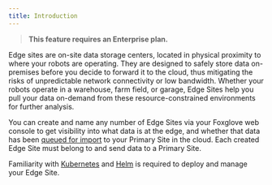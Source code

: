 ```yaml
---
title: Introduction
---
```


> **This feature requires an Enterprise plan.**

Edge sites are on-site data storage centers, located in physical proximity to where your robots are operating. They are designed to safely store data on-premises before you decide to forward it to the cloud, thus mitigating the risks of unpredictable network connectivity or low bandwidth. Whether your robots operate in a warehouse, farm field, or garage, Edge Sites help you pull your data on-demand from these resource-constrained environments for further analysis.

You can create and name any number of Edge Sites via your Foxglove web console to get visibility into what data is at the edge, and whether that data has been [queued for import](manage-data#import-to-primary) to your Primary Site in the cloud. Each created Edge Site must belong to and send data to a Primary Site.

Familiarity with [Kubernetes](https://kubernetes.io/) and [Helm](https://helm.sh/) is required to deploy and manage your Edge Site.
